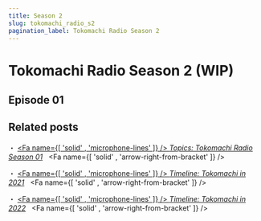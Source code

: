 ```yaml
---
title: Season 2
slug: tokomachi_radio_s2
pagination_label: Tokomachi Radio Season 2
---
```



# Tokomachi Radio Season 2 (WIP)

## Episode 01

## Related posts

・ [<Fa name={[ 'solid' , 'microphone-lines' ]} /> _Topics: Tokomachi Radio Season 01_](/radio/tokomachi_radio_s1) &nbsp; <Fa name={[ 'solid' , 'arrow-right-from-bracket' ]} />

・ [<Fa name={[ 'solid' , 'microphone-lines' ]} /> _Timeline: Tokomachi in 2021_](/timeline/2021) &nbsp; <Fa name={[ 'solid' , 'arrow-right-from-bracket' ]} />

・ [<Fa name={[ 'solid' , 'microphone-lines' ]} /> _Timeline: Tokomachi in 2022_](/timeline/2022) &nbsp; <Fa name={[ 'solid' , 'arrow-right-from-bracket' ]} />
